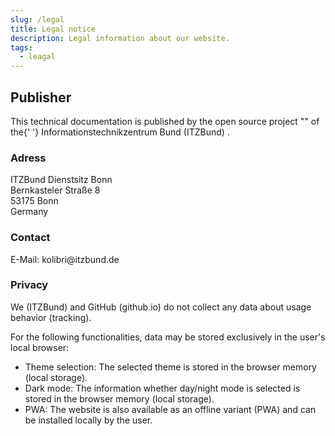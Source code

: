 ```yaml
---
slug: /legal
title: Legal notice
description: Legal information about our website.
tags:
  - leagal
---
```



<div className="flex gap-4">
	<KolLogo
		_org="ITZBund"
		style={{
			display: 'block',
			width: '175px',
			marginTop: '1em',
		}}
	/>
	<KolKolibri
		style={{
			display: 'block',
			width: '100px',
			marginBottom: '1em',
		}}
	/>
</div>

## Publisher

<p>
	This technical documentation is published by the open source project "<KoliBri />" of the{' '}
	<kol-link _href="https://itzbund.de" _target="itzbund">
		Informationstechnikzentrum Bund (ITZBund)
	</kol-link>
	.
</p>

### Adress

<p>
	ITZBund Dienstsitz Bonn
	<br />
	Bernkasteler Straße 8
	<br />
	53175 Bonn
	<br />
	Germany
</p>

### Contact

<p>
	E-Mail:
	<kol-link _icon="codicon codicon-mail" _href="mailto:kolibri@itzbund.de" _target="_blank">
		kolibri@itzbund.de
	</kol-link>
</p>

### Privacy

We (ITZBund) and GitHub (github.io) do not collect any data about usage behavior (tracking).

For the following functionalities, data may be stored exclusively in the user's local browser:

- Theme selection: The selected theme is stored in the browser memory (local storage).
- Dark mode: The information whether day/night mode is selected is stored in the browser memory (local storage).
- PWA: The website is also available as an offline variant (PWA) and can be installed locally by the user.
